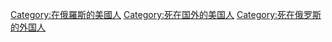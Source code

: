 [[Category:在俄羅斯的美國人|Category:在俄羅斯的美國人]]
[[Category:死在国外的美国人|Category:死在国外的美国人]]
[[Category:死在俄罗斯的外国人|Category:死在俄罗斯的外国人]]